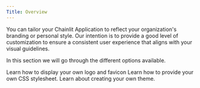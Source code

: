 ```yaml
---
Title: Overview
---
```


You can tailor your Chainlit Application to reflect your organization's branding or personal style. Our intention is to provide a good level of customization to ensure a consistent user experience that aligns with your visual guidelines.

In this section we will go through the different options available.

<CardGroup cols={2}>
  <Card
    title="Custom Logo and Favicon"
    icon="image"
    color="#ea5a0c"
    href="/customisation/custom-logo-and-favicon"
  >
    Learn how to display your own logo and favicon
  </Card>
  <Card
    title="Custom CSS"
    icon="paint-roller"
    color="#0285c7"
    href="/customisation/custom-css"
  >
    Learn how to provide your own CSS stylesheet.
  </Card>
  <Card
    title="Theme"
    icon="palette"
    color="#16a34a"
    href="/customisation/theme"
  >
    Learn about creating your own theme.
  </Card>
</CardGroup>
